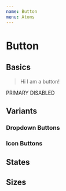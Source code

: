 ```yaml
---
name: Button
menu: Atoms
---
```



# Button

## Basics
> Hi I am a button!

<Playground>
<div>
<PrimaryButton> PRIMARY </PrimaryButton>
<PrimaryButton disabled> DISABLED </PrimaryButton>
</div>
</Playground>

## Variants

### Dropdown Buttons

### Icon Buttons

## States

## Sizes
